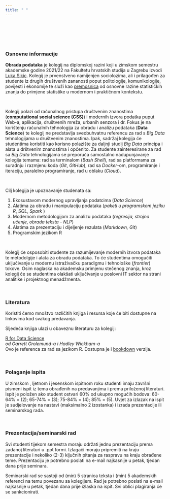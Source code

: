 ```yaml
---
title: " "
---
```


<br>
<br>
<br>
<br>

### Osnovne informacije


**Obrada podataka** je kolegij na diplomskoj razini koji u zimskom semestru akademske godine 2021/22 na Fakultetu hrvatskih studija u Zagrebu izvodi [Luka Sikic](https://www.lukasikic.info/). Kolegij je prvenstveno namijenjen sociolozima, ali i prilagođen za studente iz drugih društvenih zananosti poput politologije, komunikologije, povijesti i ekonomije te služi kao [premosnica](http://croecon.contentio.biz/post/2021-03-16-nova-statistika/) od osnovne razine statističkih znanja do primjene statistike u modernom i praktičnom kontekstu.

<br>

Kolegij polazi od računalnog pristupa društvenim znanostima (**computational social science (CSS)**) i modernih izvora podatka puput Web-a, aplikacija, društvenih mreža, urbanih senzora i dr. Fokus je na korištenju računalnih tehnologija za obradu i analizu podataka (**Data Science**) te kolegij ne predstavlja sveobuhvatnu referencu za rad s *Big Data* tehnologijama u društvenim znanostima. Ipak, sadržaj kolegija će studentima koristiti kao korisno polazište za daljnji studij *Big Data* principa i alata u drštvenim znanostima i općenito. Za studente zainteresirane za rad sa *Big Data* tehnologijama se preporuča samostalno nadupunjavanje kolegija temama: rad sa terminalom (*Bash Shell*), rad sa platformama za suradnju i razmjenu koda (*Git*, *GitHub*), rad sa *Docker*-om, programiranje i iteraciju, paralelno programiranje, rad u oblaku (*Cloud*). 

<br>

Cilj kolegija je upoznavanje studenata sa:

1) Ekosustavom modernog upravljanja podatcima (*Data Science*)
2) Alatima za obradu i manipulaciju podataka (*paketi u programskom jeziku R*, *SQL*, *Spark* )
3) Modernom metodologijom za analizu podataka (*regresija, strojno učenje, obrada teksta - NLP*)
4) Alatima za prezentaciju i dijeljenje rezulata (*Markdown, Git*)
5) Programskim jezikom R

<br>

Kolegij će osposobiti studente za razumijevanje modernih izvora podataka te metodolgije i alata za obradu podataka. To će studentima omogućiti uključivanje u modernu istraživačku paradigmu i tehnološke (*frontier*) tokove. Osim naglaska na akademsku primjenu stečenog znanja, kroz kolegij će se studentima olakšati uključivanje u poslovni IT sektor na strani analitike i projektnog menadžmenta.

<br>

### Literatura

Koristiti ćemo mnoštvo različitih knjiga i resursa koje će biti dostupne na linkovima kod svakog predavanja.

Sljedeća knjiga ulazi u obaveznu literaturu za kolegij:

<a href="http://barbra-coco.dyndns.org/yuri/R/R%20for%20Data%20Science-%20Import,%20Tidy,%20Transform,%20Visualize,%20and%20Model%20Data.pdf">R for Data Science</a>
<br><i>od Garrett Grolemund-a i  Hadley Wickham-a</i> 
<br>Ovo je referenca za rad sa jezikom R. Dostupna je i <a href="https://r4ds.had.co.nz/">bookdown</a> verzija.


<br>

### Polaganje ispita

U zimskom , ljetnom i jesenskom ispitnom roku studenti imaju završni pismeni ispit iz tema obrađenih na predavanjima i prema priloženoj literaturi. Ispit je položen ako student ostvari 60% od ukupno mogućih bodova: 60-64% = (2); 65-74% = (3); 75-84% = (4); 85% = (5). Uvjet za izlazak na ispit je sudjelovanje na nastavi (maksimalno 2 izostanka) i izrada prezentacije ili seminarskog rada.

<br>

### Prezentacija/seminarski rad

Svi studenti tijekom semestra moraju održati jednu prezentaciju prema zadanoj literaturi u .ppt formi. Izlagači moraju pripremiti na kraju prezentacije i nekoliko (2-3) ključnih pitanja za raspravu na kraju obrađene teme. Prezentaciju je potrebno poslati na e-mail najkasnije u petak, tjedan dana prije seminara.

Seminarski rad se sastoji od (min) 5 stranica teksta i (min) 5 akademskih referenci na temu povezanu sa kolegijem. Rad je potrebno poslati na e-mail najkasnije u petak, tjedan dana prije izlaska na ispit. Svi oblici plagiranja će se sankcionirati.





















